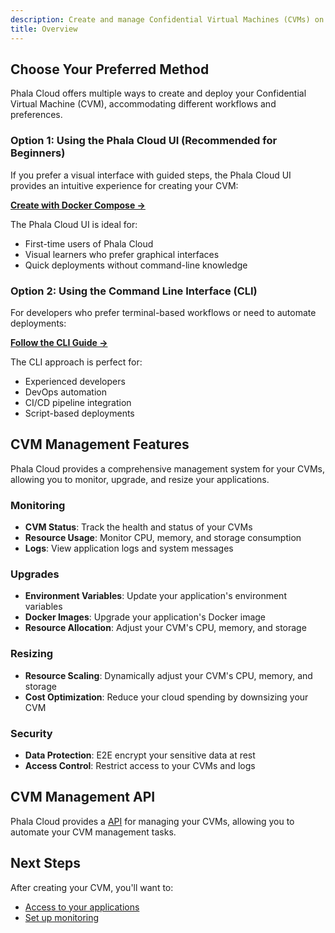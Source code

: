 ```yaml
---
description: Create and manage Confidential Virtual Machines (CVMs) on Phala Cloud.
title: Overview
---
```


## Choose Your Preferred Method

Phala Cloud offers multiple ways to create and deploy your Confidential Virtual Machine (CVM), accommodating different workflows and preferences.

### Option 1: Using the Phala Cloud UI (Recommended for Beginners)

If you prefer a visual interface with guided steps, the Phala Cloud UI provides an intuitive experience for creating your CVM:

[**Create with Docker Compose →**](/phala-cloud/phala-cloud-user-guides/create-cvm/create-with-docker-compose)

The Phala Cloud UI is ideal for:

* First-time users of Phala Cloud
* Visual learners who prefer graphical interfaces
* Quick deployments without command-line knowledge

### Option 2: Using the Command Line Interface (CLI)

For developers who prefer terminal-based workflows or need to automate deployments:

[**Follow the CLI Guide →**](/phala-cloud/phala-cloud-user-guides/advanced-deployment-options/start-from-cloud-cli)

The CLI approach is perfect for:

* Experienced developers
* DevOps automation
* CI/CD pipeline integration
* Script-based deployments

## CVM Management Features

Phala Cloud provides a comprehensive management system for your CVMs, allowing you to monitor, upgrade, and resize your applications.

### Monitoring

* **CVM Status**: Track the health and status of your CVMs
* **Resource Usage**: Monitor CPU, memory, and storage consumption
* **Logs**: View application logs and system messages

### Upgrades

* **Environment Variables**: Update your application's environment variables
* **Docker Images**: Upgrade your application's Docker image
* **Resource Allocation**: Adjust your CVM's CPU, memory, and storage

### Resizing

* **Resource Scaling**: Dynamically adjust your CVM's CPU, memory, and storage
* **Cost Optimization**: Reduce your cloud spending by downsizing your CVM

### Security

* **Data Protection**: E2E encrypt your sensitive data at rest
* **Access Control**: Restrict access to your CVMs and logs

## CVM Management API

Phala Cloud provides a [API](https://cloud-api.phala.network/docs) for managing your CVMs, allowing you to automate your CVM management tasks.

## Next Steps

After creating your CVM, you'll want to:

* [Access to your applications](/phala-cloud/phala-cloud-user-guides/building-with-tee/access-your-applications)
* [Set up monitoring](/phala-cloud/phala-cloud-user-guides/create-cvm/debugging-and-analyzing-logs/check-logs)

